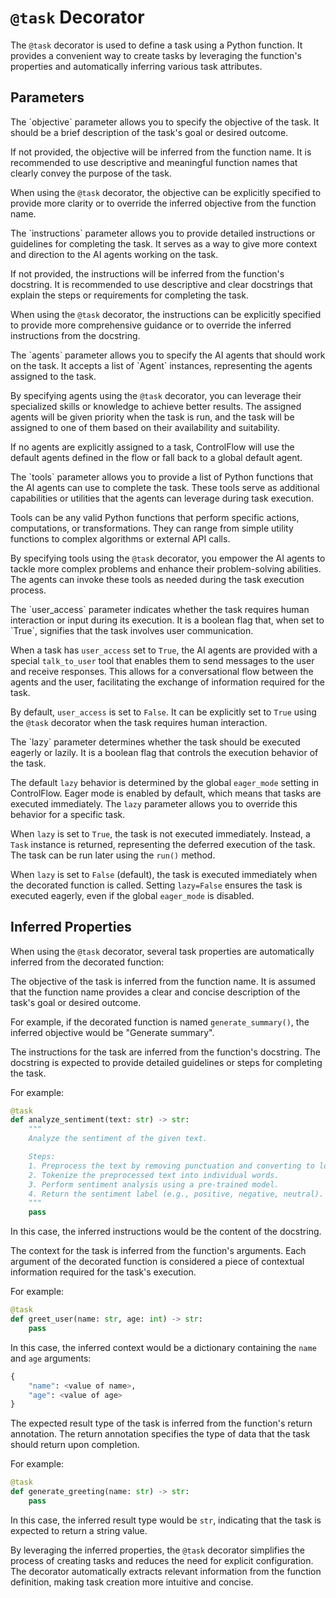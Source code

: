 # `@task` Decorator

The `@task` decorator is used to define a task using a Python function. It provides a convenient way to create tasks by leveraging the function's properties and automatically inferring various task attributes.

## Parameters

<ParamField path="objective" type="str">
The `objective` parameter allows you to specify the objective of the task. It should be a brief description of the task's goal or desired outcome.

If not provided, the objective will be inferred from the function name. It is recommended to use descriptive and meaningful function names that clearly convey the purpose of the task.

When using the `@task` decorator, the objective can be explicitly specified to provide more clarity or to override the inferred objective from the function name.
</ParamField>

<ParamField path="instructions" type="str">
The `instructions` parameter allows you to provide detailed instructions or guidelines for completing the task. It serves as a way to give more context and direction to the AI agents working on the task.

If not provided, the instructions will be inferred from the function's docstring. It is recommended to use descriptive and clear docstrings that explain the steps or requirements for completing the task.

When using the `@task` decorator, the instructions can be explicitly specified to provide more comprehensive guidance or to override the inferred instructions from the docstring.
</ParamField>

<ParamField path="agents" type="list[Agent]">
The `agents` parameter allows you to specify the AI agents that should work on the task. It accepts a list of `Agent` instances, representing the agents assigned to the task.

By specifying agents using the `@task` decorator, you can leverage their specialized skills or knowledge to achieve better results. The assigned agents will be given priority when the task is run, and the task will be assigned to one of them based on their availability and suitability.

If no agents are explicitly assigned to a task, ControlFlow will use the default agents defined in the flow or fall back to a global default agent.
</ParamField>

<ParamField path="tools" type="list[Callable]">
The `tools` parameter allows you to provide a list of Python functions that the AI agents can use to complete the task. These tools serve as additional capabilities or utilities that the agents can leverage during task execution.

Tools can be any valid Python functions that perform specific actions, computations, or transformations. They can range from simple utility functions to complex algorithms or external API calls.

By specifying tools using the `@task` decorator, you empower the AI agents to tackle more complex problems and enhance their problem-solving abilities. The agents can invoke these tools as needed during the task execution process.
</ParamField>

<ParamField path="user_access" type="bool">
The `user_access` parameter indicates whether the task requires human interaction or input during its execution. It is a boolean flag that, when set to `True`, signifies that the task involves user communication.

When a task has `user_access` set to `True`, the AI agents are provided with a special `talk_to_user` tool that enables them to send messages to the user and receive responses. This allows for a conversational flow between the agents and the user, facilitating the exchange of information required for the task.

By default, `user_access` is set to `False`. It can be explicitly set to `True` using the `@task` decorator when the task requires human interaction.
</ParamField>

<ParamField path="lazy" type="bool">
The `lazy` parameter determines whether the task should be executed eagerly or lazily. It is a boolean flag that controls the execution behavior of the task.

The default `lazy` behavior is determined by the global `eager_mode` setting in ControlFlow. Eager mode is enabled by default, which means that tasks are executed immediately. The `lazy` parameter allows you to override this behavior for a specific task.

When `lazy` is set to `True`, the task is not executed immediately. Instead, a `Task` instance is returned, representing the deferred execution of the task. The task can be run later using the `run()` method.

When `lazy` is set to `False` (default), the task is executed immediately when the decorated function is called. Setting `lazy=False` ensures the task is executed eagerly, even if the global `eager_mode` is disabled.
</ParamField>

## Inferred Properties

When using the `@task` decorator, several task properties are automatically inferred from the decorated function:

<ParamField path="objective" type="str">
The objective of the task is inferred from the function name. It is assumed that the function name provides a clear and concise description of the task's goal or desired outcome.

For example, if the decorated function is named `generate_summary()`, the inferred objective would be "Generate summary".
</ParamField>

<ParamField path="instructions" type="str">
The instructions for the task are inferred from the function's docstring. The docstring is expected to provide detailed guidelines or steps for completing the task.

For example:
```python
@task
def analyze_sentiment(text: str) -> str:
    """
    Analyze the sentiment of the given text.

    Steps:
    1. Preprocess the text by removing punctuation and converting to lowercase.
    2. Tokenize the preprocessed text into individual words.
    3. Perform sentiment analysis using a pre-trained model.
    4. Return the sentiment label (e.g., positive, negative, neutral).
    """
    pass
```

In this case, the inferred instructions would be the content of the docstring.
</ParamField>

<ParamField path="context" type="dict">
The context for the task is inferred from the function's arguments. Each argument of the decorated function is considered a piece of contextual information required for the task's execution.

For example:
```python
@task
def greet_user(name: str, age: int) -> str:
    pass
```

In this case, the inferred context would be a dictionary containing the `name` and `age` arguments:
```python
{
    "name": <value of name>,
    "age": <value of age>
}
```
</ParamField>

<ParamField path="result_type" type="type">
The expected result type of the task is inferred from the function's return annotation. The return annotation specifies the type of data that the task should return upon completion.

For example:
```python
@task
def generate_greeting(name: str) -> str:
    pass
```

In this case, the inferred result type would be `str`, indicating that the task is expected to return a string value.
</ParamField>

By leveraging the inferred properties, the `@task` decorator simplifies the process of creating tasks and reduces the need for explicit configuration. The decorator automatically extracts relevant information from the function definition, making task creation more intuitive and concise.